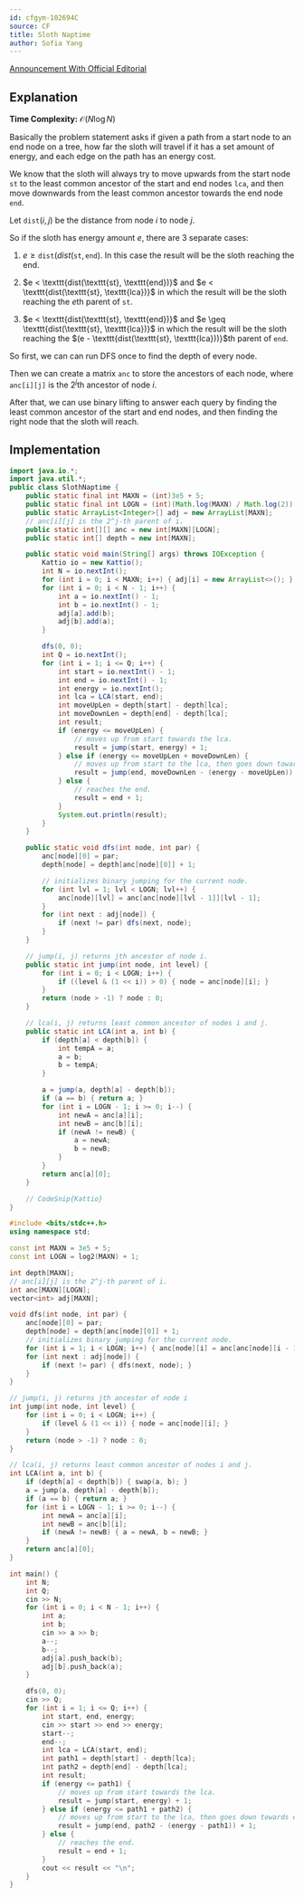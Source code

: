 ```yaml
---
id: cfgym-102694C
source: CF
title: Sloth Naptime
author: Sofia Yang
---
```


[Announcement With Official Editorial](https://codeforces.com/blog/entry/81527)

## Explanation
**Time Complexity:** $\mathcal{O}(N \log N)$

Basically the problem statement asks if given a path from a start node to an end
node on a tree, how far the sloth will travel if it has a set amount of energy,
and each edge on the path has an energy cost.

We know that the sloth will always try to move upwards from the start node $\texttt{st}$ to
the least common ancestor of the start and end nodes $\texttt{lca}$, and then
move downwards from the least common ancestor towards the end node
$\texttt{end}$.

Let $\texttt{dist}(i, j)$ be the distance from node $i$ to node $j$.

So if the sloth has energy amount $e$, there are 3 separate cases:

1. $e \geq \texttt{dist}(dist(\texttt{st}, \texttt{end})$. In this case the result will be the sloth reaching the end.

2. $e < \texttt{dist(\texttt{st}, \texttt{end})}$ and
	$e < \texttt{dist(\texttt{st}, \texttt{lca})}$ in which the result will be the
	sloth reaching the $e$th parent of $\texttt{st}$.

3. $e < \texttt{dist(\texttt{st}, \texttt{end})}$ and
	$e \geq \texttt{dist(\texttt{st}, \texttt{lca})}$ in which the result will be
	the sloth reaching the $(e - \texttt{dist(\texttt{st}, \texttt{lca}))}$th
	parent of $\texttt{end}$.

So first, we can can run DFS once to find the depth of every node.

Then we can create a matrix $\texttt{anc}$ to store the ancestors of each node, where
$\texttt{anc[i][j]}$ is the $2^j$th ancestor of node $i$.

After that, we can use binary lifting to answer each query by finding the least
common ancestor of the start and end nodes, and then finding the right node that
the sloth will reach.

## Implementation

<LanguageSection>
<JavaSection>

```java
import java.io.*;
import java.util.*;
public class SlothNaptime {
	public static final int MAXN = (int)3e5 + 5;
	public static final int LOGN = (int)(Math.log(MAXN) / Math.log(2)) + 1;
	public static ArrayList<Integer>[] adj = new ArrayList[MAXN];
	// anc[i][j] is the 2^j-th parent of i.
	public static int[][] anc = new int[MAXN][LOGN];
	public static int[] depth = new int[MAXN];

	public static void main(String[] args) throws IOException {
		Kattio io = new Kattio();
		int N = io.nextInt();
		for (int i = 0; i < MAXN; i++) { adj[i] = new ArrayList<>(); }
		for (int i = 0; i < N - 1; i++) {
			int a = io.nextInt() - 1;
			int b = io.nextInt() - 1;
			adj[a].add(b);
			adj[b].add(a);
		}

		dfs(0, 0);
		int Q = io.nextInt();
		for (int i = 1; i <= Q; i++) {
			int start = io.nextInt() - 1;
			int end = io.nextInt() - 1;
			int energy = io.nextInt();
			int lca = LCA(start, end);
			int moveUpLen = depth[start] - depth[lca];
			int moveDownLen = depth[end] - depth[lca];
			int result;
			if (energy <= moveUpLen) {
				// moves up from start towards the lca.
				result = jump(start, energy) + 1;
			} else if (energy <= moveUpLen + moveDownLen) {
				// moves up from start to the lca, then goes down towards end.
				result = jump(end, moveDownLen - (energy - moveUpLen)) + 1;
			} else {
				// reaches the end.
				result = end + 1;
			}
			System.out.println(result);
		}
	}

	public static void dfs(int node, int par) {
		anc[node][0] = par;
		depth[node] = depth[anc[node][0]] + 1;

		// initializes binary jumping for the current node.
		for (int lvl = 1; lvl < LOGN; lvl++) {
			anc[node][lvl] = anc[anc[node][lvl - 1]][lvl - 1];
		}
		for (int next : adj[node]) {
			if (next != par) dfs(next, node);
		}
	}

	// jump(i, j) returns jth ancestor of node i.
	public static int jump(int node, int level) {
		for (int i = 0; i < LOGN; i++) {
			if ((level & (1 << i)) > 0) { node = anc[node][i]; }
		}
		return (node > -1) ? node : 0;
	}

	// lca(i, j) returns least common ancestor of nodes i and j.
	public static int LCA(int a, int b) {
		if (depth[a] < depth[b]) {
			int tempA = a;
			a = b;
			b = tempA;
		}

		a = jump(a, depth[a] - depth[b]);
		if (a == b) { return a; }
		for (int i = LOGN - 1; i >= 0; i--) {
			int newA = anc[a][i];
			int newB = anc[b][i];
			if (newA != newB) {
				a = newA;
				b = newB;
			}
		}
		return anc[a][0];
	}

	// CodeSnip{Kattio}
}
```

</JavaSection>
<CPPSection>

```cpp
#include <bits/stdc++.h>
using namespace std;

const int MAXN = 3e5 + 5;
const int LOGN = log2(MAXN) + 1;

int depth[MAXN];
// anc[i][j] is the 2^j-th parent of i.
int anc[MAXN][LOGN];
vector<int> adj[MAXN];

void dfs(int node, int par) {
	anc[node][0] = par;
	depth[node] = depth[anc[node][0]] + 1;
	// initializes binary jumping for the current node.
	for (int i = 1; i < LOGN; i++) { anc[node][i] = anc[anc[node][i - 1]][i - 1]; }
	for (int next : adj[node]) {
		if (next != par) { dfs(next, node); }
	}
}

// jump(i, j) returns jth ancestor of node i
int jump(int node, int level) {
	for (int i = 0; i < LOGN; i++) {
		if (level & (1 << i)) { node = anc[node][i]; }
	}
	return (node > -1) ? node : 0;
}

// lca(i, j) returns least common ancestor of nodes i and j.
int LCA(int a, int b) {
	if (depth[a] < depth[b]) { swap(a, b); }
	a = jump(a, depth[a] - depth[b]);
	if (a == b) { return a; }
	for (int i = LOGN - 1; i >= 0; i--) {
		int newA = anc[a][i];
		int newB = anc[b][i];
		if (newA != newB) { a = newA, b = newB; }
	}
	return anc[a][0];
}

int main() {
	int N;
	int Q;
	cin >> N;
	for (int i = 0; i < N - 1; i++) {
		int a;
		int b;
		cin >> a >> b;
		a--;
		b--;
		adj[a].push_back(b);
		adj[b].push_back(a);
	}

	dfs(0, 0);
	cin >> Q;
	for (int i = 1; i <= Q; i++) {
		int start, end, energy;
		cin >> start >> end >> energy;
		start--;
		end--;
		int lca = LCA(start, end);
		int path1 = depth[start] - depth[lca];
		int path2 = depth[end] - depth[lca];
		int result;
		if (energy <= path1) {
			// moves up from start towards the lca.
			result = jump(start, energy) + 1;
		} else if (energy <= path1 + path2) {
			// moves up from start to the lca, then goes down towards end.
			result = jump(end, path2 - (energy - path1)) + 1;
		} else {
			// reaches the end.
			result = end + 1;
		}
		cout << result << "\n";
	}
}
```

</CPPSection>
</LanguageSection>
